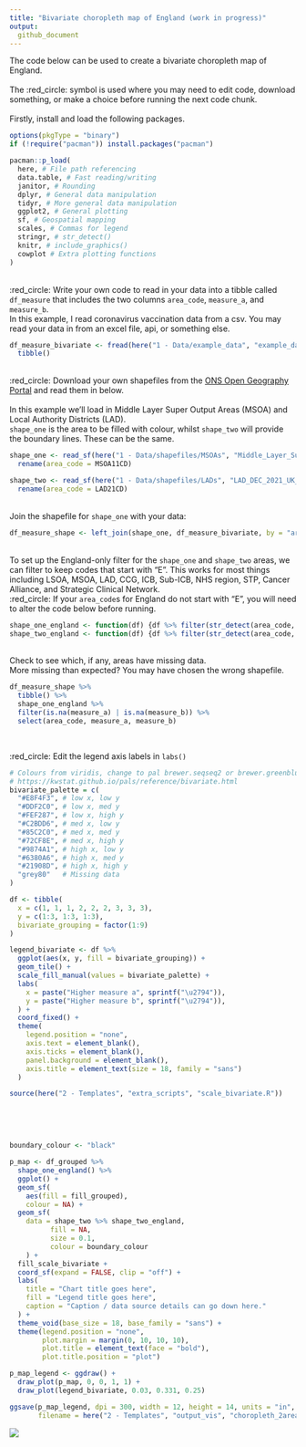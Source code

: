 ```yaml
---
title: "Bivariate choropleth map of England (work in progress)"
output:
  github_document
---
```

The code below can be used to create a bivariate choropleth map of England.
\
\
The :red_circle: symbol is used where you may need to edit code, download something, or make a choice before running the next code chunk.
\
\
Firstly, install and load the following packages.
```r
options(pkgType = "binary")
if (!require("pacman")) install.packages("pacman")

pacman::p_load(
  here, # File path referencing
  data.table, # Fast reading/writing
  janitor, # Rounding
  dplyr, # General data manipulation
  tidyr, # More general data manipulation
  ggplot2, # General plotting
  sf, # Geospatial mapping
  scales, # Commas for legend
  stringr, # str_detect()
  knitr, # include_graphics()
  cowplot # Extra plotting functions
)
```
\
:red_circle: Write your own code to read in your data into a tibble called `df_measure` that includes the two columns `area_code`, `measure_a`, and `measure_b`. 
\
In this example, I read coronavirus vaccination data from a csv. You may read your data in from an excel file, api, or something else.
```r
df_measure_bivariate <- fread(here("1 - Data/example_data", "example_data_msoa_bivariate.csv")) %>% 
  tibble()
```
\
:red_circle: Download your own shapefiles from the [ONS Open Geography Portal](https://geoportal.statistics.gov.uk/) and read them in below.
\
\
In this example we'll load in Middle Layer Super Output Areas (MSOA) and Local Authority Districts (LAD).
\
`shape_one` is the area to be filled with colour, whilst `shape_two` will provide the boundary lines. These can be the same.
```r
shape_one <- read_sf(here("1 - Data/shapefiles/MSOAs", "Middle_Layer_Super_Output_Areas__December_2011__Boundaries_Full_Clipped__BFC__EW_V3.shp")) %>% 
  rename(area_code = MSOA11CD)

shape_two <- read_sf(here("1 - Data/shapefiles/LADs", "LAD_DEC_2021_UK_BFC.shp")) %>% 
  rename(area_code = LAD21CD)
```
\
Join the shapefile for `shape_one` with your data:
```r
df_measure_shape <- left_join(shape_one, df_measure_bivariate, by = "area_code")
```
\
To set up the England-only filter for the `shape_one` and `shape_two` areas, we can filter to keep codes that start with "E". This works for most things including LSOA, MSOA, LAD, CCG, ICB, Sub-ICB, NHS region, STP, Cancer Alliance, and Strategic Clinical Network.
\
:red_circle: If your `area_code`s for England do not start with "E", you will need to alter the code below before running.
```r
shape_one_england <- function(df) {df %>% filter(str_detect(area_code, "^E"))} # Starts with "E"
shape_two_england <- function(df) {df %>% filter(str_detect(area_code, "^E"))} # Starts with "E"
```
\
Check to see which, if any, areas have missing data.
\
More missing than expected? You may have chosen the wrong shapefile.
```r
df_measure_shape %>% 
  tibble() %>% 
  shape_one_england %>% 
  filter(is.na(measure_a) | is.na(measure_b)) %>% 
  select(area_code, measure_a, measure_b)
```
\


:red_circle: Edit the legend axis labels in `labs()`
```r
# Colours from viridis, change to pal brewer.seqseq2 or brewer.greenblue ?
# https://kwstat.github.io/pals/reference/bivariate.html
bivariate_palette = c(
  "#E8F4F3", # low x, low y
  "#DDF2C0", # low x, med y
  "#FEF287", # low x, high y
  "#C2BDD6", # med x, low y
  "#85C2C0", # med x, med y
  "#72CF8E", # med x, high y
  "#9874A1", # high x, low y
  "#6380A6", # high x, med y
  "#21908D", # high x, high y
  "grey80"   # Missing data
)

df <- tibble(
  x = c(1, 1, 1, 2, 2, 2, 3, 3, 3),
  y = c(1:3, 1:3, 1:3),
  bivariate_grouping = factor(1:9)
)

legend_bivariate <- df %>% 
  ggplot(aes(x, y, fill = bivariate_grouping)) + 
  geom_tile() + 
  scale_fill_manual(values = bivariate_palette) + 
  labs(
    x = paste("Higher measure a", sprintf("\u2794")),
    y = paste("Higher measure b", sprintf("\u2794")),
  ) + 
  coord_fixed() + 
  theme(
    legend.position = "none",
    axis.text = element_blank(),
    axis.ticks = element_blank(),
    panel.background = element_blank(),
    axis.title = element_text(size = 18, family = "sans")
  )
```


```r
source(here("2 - Templates", "extra_scripts", "scale_bivariate.R"))
```
\

\
```r
boundary_colour <- "black"

p_map <- df_grouped %>%
  shape_one_england() %>%
  ggplot() +
  geom_sf(
    aes(fill = fill_grouped), 
    colour = NA) +
  geom_sf(
    data = shape_two %>% shape_two_england,
          fill = NA,
          size = 0.1,
          colour = boundary_colour
    ) +
  fill_scale_bivariate +
  coord_sf(expand = FALSE, clip = "off") +
  labs(
    title = "Chart title goes here",
    fill = "Legend title goes here",
    caption = "Caption / data source details can go down here."
  ) +
  theme_void(base_size = 18, base_family = "sans") +
  theme(legend.position = "none",
        plot.margin = margin(0, 10, 10, 10),
        plot.title = element_text(face = "bold"),
        plot.title.position = "plot")

p_map_legend <- ggdraw() + 
  draw_plot(p_map, 0, 0, 1, 1) + 
  draw_plot(legend_bivariate, 0.03, 0.331, 0.25)

ggsave(p_map_legend, dpi = 300, width = 12, height = 14, units = "in",
       filename = here("2 - Templates", "output_vis", "choropleth_2area_bivariate.jpeg"))
```
![](output_vis/choropleth_2area_bivariate.jpeg)
